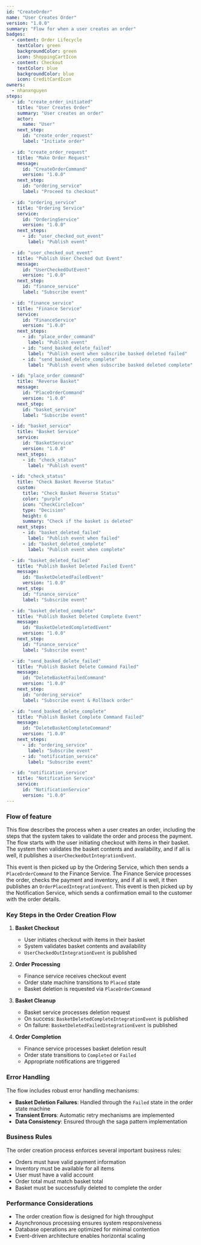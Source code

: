 ```yaml
---
id: "CreateOrder"
name: "User Creates Order"
version: "1.0.0"
summary: "Flow for when a user creates an order"
badges:
  - content: Order Lifecycle
    textColor: green
    backgroundColor: green
    icon: ShoppingCartIcon
  - content: Checkout
    textColor: blue
    backgroundColor: blue
    icon: CreditCardIcon
owners:
  - nhanxnguyen
steps:
  - id: "create_order_initiated"
    title: "User Creates Order"
    summary: "User creates an order"
    actor:
      name: "User"
    next_step:
      id: "create_order_request"
      label: "Initiate order"

  - id: "create_order_request"
    title: "Make Order Request"
    message:
      id: "CreateOrderCommand"
      version: "1.0.0"
    next_step:
      id: "ordering_service"
      label: "Proceed to checkout"

  - id: "ordering_service"
    title: "Ordering Service"
    service:
      id: "OrderingService"
      version: "1.0.0"
    next_steps:
      - id: "user_checked_out_event"
        label: "Publish event"

  - id: "user_checked_out_event"
    title: "Publish User Checked Out Event"
    message:
      id: "UserCheckedOutEvent"
      version: "1.0.0"
    next_step:
      id: "finance_service"
      label: "Subscribe event"

  - id: "finance_service"
    title: "Finance Service"
    service:
      id: "FinanceService"
      version: "1.0.0"
    next_steps:
      - id: "place_order_command"
        label: "Publish event"
      - id: "send_basked_delete_failed"
        label: "Publish event when subscribe basked deleted failed"
      - id: "send_basked_delete_complete"
        label: "Publish event when subscribe basked deleted complete"

  - id: "place_order_command"
    title: "Reverse Basket"
    message:
      id: "PlaceOrderCommand"
      version: "1.0.0"
    next_step:
      id: "basket_service"
      label: "Subscribe event"

  - id: "basket_service"
    title: "Basket Service"
    service:
      id: "BasketService"
      version: "1.0.0"
    next_steps:
      - id: "check_status"
        label: "Publish event"

  - id: "check_status"
    title: "Check Basket Reverse Status"
    custom:
      title: "Check Basket Reverse Status"
      color: "purple"
      icon: "CheckCircleIcon"
      type: "Decision"
      height: 6
      summary: "Check if the basket is deleted"
    next_steps:
      - id: "basket_deleted_failed"
        label: "Publish event when failed"
      - id: "basket_deleted_complete"
        label: "Publish event when complete"

  - id: "basket_deleted_failed"
    title: "Publish Basket Deleted Failed Event"
    message:
      id: "BasketDeletedFailedEvent"
      version: "1.0.0"
    next_step:
      id: "finance_service"
      label: "Subscribe event"

  - id: "basket_deleted_complete"
    title: "Publish Basket Deleted Complete Event"
    message:
      id: "BasketDeletedCompletedEvent"
      version: "1.0.0"
    next_step:
      id: "finance_service"
      label: "Subscribe event"

  - id: "send_basked_delete_failed"
    title: "Publish Basket Delete Command Failed"
    message:
      id: "DeleteBasketFailedCommand"
      version: "1.0.0"
    next_step:
      id: "ordering_service"
      label: "Subscribe event & Rollback order"

  - id: "send_basked_delete_complete"
    title: "Publish Basket Complete Command Failed"
    message:
      id: "DeleteBasketCompleteCommand"
      version: "1.0.0"
    next_steps:
      - id: "ordering_service"
        label: "Subscribe event"
      - id: "notification_service"
        label: "Subscribe event"

  - id: "notification_service"
    title: "Notification Service"
    service:
      id: "NotificationService"
      version: "1.0.0"
---
```


### Flow of feature

This flow describes the process when a user creates an order, including the steps that the system takes to validate the order and process the payment. The flow starts with the user initiating checkout with items in their basket. The system then validates the basket contents and availability, and if all is well, it publishes a `UserCheckedOutIntegrationEvent`.

This event is then picked up by the Ordering Service, which then sends a `PlaceOrderCommand` to the Finance Service. The Finance Service processes the order, checks the payment and inventory, and if all is well, it then publishes an `OrderPlacedIntegrationEvent`. This event is then picked up by the Notification Service, which sends a confirmation email to the customer with the order details.

<NodeGraph />

### Key Steps in the Order Creation Flow

1. **Basket Checkout**

   - User initiates checkout with items in their basket
   - System validates basket contents and availability
   - `UserCheckedOutIntegrationEvent` is published

2. **Order Processing**

   - Finance service receives checkout event
   - Order state machine transitions to `Placed` state
   - Basket deletion is requested via `PlaceOrderCommand`

3. **Basket Cleanup**

   - Basket service processes deletion request
   - On success: `BasketDeletedCompleteIntegrationEvent` is published
   - On failure: `BasketDeletedFailedIntegrationEvent` is published

4. **Order Completion**
   - Finance service processes basket deletion result
   - Order state transitions to `Completed` or `Failed`
   - Appropriate notifications are triggered

### Error Handling

The flow includes robust error handling mechanisms:

- **Basket Deletion Failures**: Handled through the `Failed` state in the order state machine
- **Transient Errors**: Automatic retry mechanisms are implemented
- **Data Consistency**: Ensured through the saga pattern implementation

### Business Rules

The order creation process enforces several important business rules:

- Orders must have valid payment information
- Inventory must be available for all items
- User must have a valid account
- Order total must match basket total
- Basket must be successfully deleted to complete the order

### Performance Considerations

- The order creation flow is designed for high throughput
- Asynchronous processing ensures system responsiveness
- Database operations are optimized for minimal contention
- Event-driven architecture enables horizontal scaling
